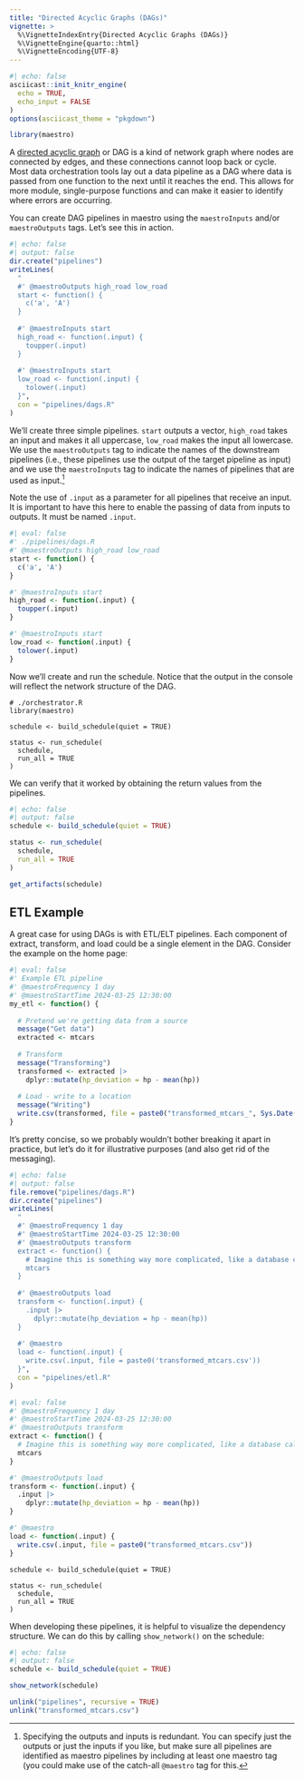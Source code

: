 ```yaml
---
title: "Directed Acyclic Graphs (DAGs)"
vignette: >
  %\VignetteIndexEntry{Directed Acyclic Graphs (DAGs)}
  %\VignetteEngine{quarto::html}
  %\VignetteEncoding{UTF-8}
---
```

```r
#| echo: false
asciicast::init_knitr_engine(
  echo = TRUE,
  echo_input = FALSE
)
options(asciicast_theme = "pkgdown")

library(maestro)
```


A [directed acyclic graph](https://en.wikipedia.org/wiki/Directed_acyclic_graph) or DAG is a kind of network graph where nodes are connected by edges, and these connections cannot loop back or cycle. Most data orchestration tools lay out a data pipeline as a DAG where data is passed from one function to the next until it reaches the end. This allows for more module, single-purpose functions and can make it easier to identify where errors are occurring.

You can create DAG pipelines in maestro using the `maestroInputs` and/or `maestroOutputs` tags. Let's see this in action.

```r
#| echo: false
#| output: false
dir.create("pipelines")
writeLines(
  "
  #' @maestroOutputs high_road low_road
  start <- function() {
    c('a', 'A')
  }
  
  #' @maestroInputs start
  high_road <- function(.input) {
    toupper(.input)
  }
  
  #' @maestroInputs start
  low_road <- function(.input) {
    tolower(.input)
  }",
  con = "pipelines/dags.R"
)
```

We'll create three simple pipelines. `start` outputs a vector, `high_road` takes an input and makes it all uppercase, `low_road` makes the input all lowercase. We use the `maestroOutputs` tag to indicate the names of the downstream pipelines (i.e., these pipelines use the output of the target pipeline as input) and we use the `maestroInputs` tag to indicate the names of pipelines that are used as input.[^1]

[^1]: Specifying the outputs and inputs is redundant. You can specify just the outputs or just the inputs if you like, but make sure all pipelines are identified as maestro pipelines by including at least one maestro tag (you could make use of the catch-all `@maestro` tag for this.

Note the use of `.input` as a parameter for all pipelines that receive an input. It is important to have this here to enable the passing of data from inputs to outputs. It must be named `.input`.

```r
#| eval: false
#' ./pipelines/dags.R
#' @maestroOutputs high_road low_road
start <- function() {
  c('a', 'A')
}

#' @maestroInputs start
high_road <- function(.input) {
  toupper(.input)
}

#' @maestroInputs start
low_road <- function(.input) {
  tolower(.input)
}
```

Now we'll create and run the schedule. Notice that the output in the console will reflect the network structure of the DAG.

```asciicast
# ./orchestrator.R
library(maestro)

schedule <- build_schedule(quiet = TRUE)

status <- run_schedule(
  schedule,
  run_all = TRUE
)
```

We can verify that it worked by obtaining the return values from the pipelines.

```r
#| echo: false
#| output: false
schedule <- build_schedule(quiet = TRUE)

status <- run_schedule(
  schedule,
  run_all = TRUE
)
```

```r
get_artifacts(schedule)
```

## ETL Example

A great case for using DAGs is with ETL/ELT pipelines. Each component of extract, transform, and load could be a single element in the DAG. Consider the example on the home page:

```r
#| eval: false
#' Example ETL pipeline
#' @maestroFrequency 1 day
#' @maestroStartTime 2024-03-25 12:30:00
my_etl <- function() {
  
  # Pretend we're getting data from a source
  message("Get data")
  extracted <- mtcars
  
  # Transform
  message("Transforming")
  transformed <- extracted |> 
    dplyr::mutate(hp_deviation = hp - mean(hp))
  
  # Load - write to a location
  message("Writing")
  write.csv(transformed, file = paste0("transformed_mtcars_", Sys.Date(), ".csv"))
}
```

It's pretty concise, so we probably wouldn't bother breaking it apart in practice, but let's do it for illustrative purposes (and also get rid of the messaging).

```r
#| echo: false
#| output: false
file.remove("pipelines/dags.R")
dir.create("pipelines")
writeLines(
  "
  #' @maestroFrequency 1 day
  #' @maestroStartTime 2024-03-25 12:30:00
  #' @maestroOutputs transform
  extract <- function() {
    # Imagine this is something way more complicated, like a database call
    mtcars
  }
  
  #' @maestroOutputs load
  transform <- function(.input) {
    .input |> 
      dplyr::mutate(hp_deviation = hp - mean(hp))
  }
  
  #' @maestro
  load <- function(.input) {
    write.csv(.input, file = paste0('transformed_mtcars.csv'))
  }",
  con = "pipelines/etl.R"
)
```

```r
#| eval: false
#' @maestroFrequency 1 day
#' @maestroStartTime 2024-03-25 12:30:00
#' @maestroOutputs transform
extract <- function() {
  # Imagine this is something way more complicated, like a database call
  mtcars
}

#' @maestroOutputs load
transform <- function(.input) {
  .input |> 
    dplyr::mutate(hp_deviation = hp - mean(hp))
}

#' @maestro
load <- function(.input) {
  write.csv(.input, file = paste0("transformed_mtcars.csv"))
}
```

```asciicast
schedule <- build_schedule(quiet = TRUE)

status <- run_schedule(
  schedule,
  run_all = TRUE
)
```

When developing these pipelines, it is helpful to visualize the dependency structure. We can do this by calling `show_network()` on the schedule:

```r
#| echo: false
#| output: false
schedule <- build_schedule(quiet = TRUE)
```

```r
show_network(schedule)
```

```r
unlink("pipelines", recursive = TRUE)
unlink("transformed_mtcars.csv")
```

